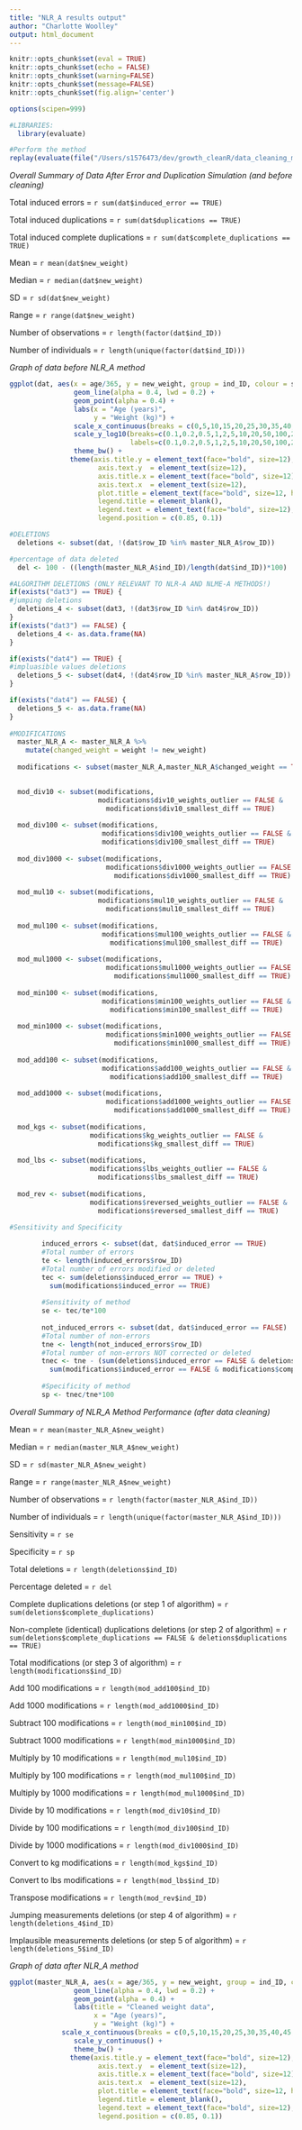```yaml
---
title: "NLR_A results output"
author: "Charlotte Woolley"
output: html_document
---
```


```r
knitr::opts_chunk$set(eval = TRUE)
knitr::opts_chunk$set(echo = FALSE)
knitr::opts_chunk$set(warning=FALSE)
knitr::opts_chunk$set(message=FALSE)
knitr::opts_chunk$set(fig.align='center')

options(scipen=999)

```


```r

#LIBRARIES:
  library(evaluate)

#Perform the method 
replay(evaluate(file("/Users/s1576473/dev/growth_cleanR/data_cleaning_methods/NLR_A.R")))
```

*Overall Summary of Data After Error and Duplication Simulation (and before cleaning)*

Total induced errors = `r sum(dat$induced_error == TRUE)`

Total induced duplications = `r sum(dat$duplications == TRUE)`

Total induced complete duplications = `r sum(dat$complete_duplications == TRUE)`

Mean = `r mean(dat$new_weight)`

Median = `r median(dat$new_weight)`

SD = `r sd(dat$new_weight)`

Range = `r range(dat$new_weight)`

Number of observations = `r length(factor(dat$ind_ID))`

Number of individuals =  `r length(unique(factor(dat$ind_ID)))`


*Graph of data before NLR_A method*

```r
ggplot(dat, aes(x = age/365, y = new_weight, group = ind_ID, colour = sex, fill= sex)) +
                geom_line(alpha = 0.4, lwd = 0.2) +
                geom_point(alpha = 0.4) +
                labs(x = "Age (years)", 
                     y = "Weight (kg)") +
                scale_x_continuous(breaks = c(0,5,10,15,20,25,30,35,40,45,50,55,60,65,70,75,80,85,90,95,100)) +
                scale_y_log10(breaks=c(0.1,0.2,0.5,1,2,5,10,20,50,100,200,500,1000,2000,5000,10000,20000,50000,100000,200000),
                              labels=c(0.1,0.2,0.5,1,2,5,10,20,50,100,200,500,1000,2000,5000,10000,20000,50000,100000,200000)) +
                theme_bw() +
               theme(axis.title.y = element_text(face="bold", size=12), 
                      axis.text.y  = element_text(size=12),
                      axis.title.x = element_text(face="bold", size=12),
                      axis.text.x  = element_text(size=12),
                      plot.title = element_text(face="bold", size=12, hjust = 0.5),
                      legend.title = element_blank(), 
                      legend.text = element_text(face="bold", size=12),
                      legend.position = c(0.85, 0.1))
```



```r
#DELETIONS
  deletions <- subset(dat, !(dat$row_ID %in% master_NLR_A$row_ID)) 

#percentage of data deleted
  del <- 100 - ((length(master_NLR_A$ind_ID)/length(dat$ind_ID))*100)

#ALGORITHM DELETIONS (ONLY RELEVANT TO NLR-A AND NLME-A METHODS!)
if(exists("dat3") == TRUE) {
#jumping deletions 
  deletions_4 <- subset(dat3, !(dat3$row_ID %in% dat4$row_ID))
}
if(exists("dat3") == FALSE) {
  deletions_4 <- as.data.frame(NA)
}

if(exists("dat4") == TRUE) {
#impluasible values deletions 
  deletions_5 <- subset(dat4, !(dat4$row_ID %in% master_NLR_A$row_ID))
}

if(exists("dat4") == FALSE) {
  deletions_5 <- as.data.frame(NA)
}
  
#MODIFICATIONS
  master_NLR_A <- master_NLR_A %>% 
    mutate(changed_weight = weight != new_weight)
  
  modifications <- subset(master_NLR_A,master_NLR_A$changed_weight == TRUE) 
  

  mod_div10 <- subset(modifications, 
                      modifications$div10_weights_outlier == FALSE & 
                        modifications$div10_smallest_diff == TRUE) 
  
  mod_div100 <- subset(modifications, 
                       modifications$div100_weights_outlier == FALSE &
                       modifications$div100_smallest_diff == TRUE) 
  
  mod_div1000 <- subset(modifications, 
                        modifications$div1000_weights_outlier == FALSE & 
                          modifications$div1000_smallest_diff == TRUE) 
  
  mod_mul10 <- subset(modifications, 
                      modifications$mul10_weights_outlier == FALSE & 
                        modifications$mul10_smallest_diff == TRUE) 
  
  mod_mul100 <- subset(modifications, 
                       modifications$mul100_weights_outlier == FALSE & 
                         modifications$mul100_smallest_diff == TRUE) 
  
  mod_mul1000 <- subset(modifications, 
                        modifications$mul1000_weights_outlier == FALSE & 
                          modifications$mul1000_smallest_diff == TRUE)
  
  mod_min100 <- subset(modifications, 
                       modifications$min100_weights_outlier == FALSE & 
                         modifications$min100_smallest_diff == TRUE) 
  
  mod_min1000 <- subset(modifications, 
                        modifications$min1000_weights_outlier == FALSE & 
                          modifications$min1000_smallest_diff == TRUE) 
  
  mod_add100 <- subset(modifications, 
                       modifications$add100_weights_outlier == FALSE & 
                         modifications$add100_smallest_diff == TRUE)
  
  mod_add1000 <- subset(modifications, 
                        modifications$add1000_weights_outlier == FALSE & 
                          modifications$add1000_smallest_diff == TRUE) 
  
  mod_kgs <- subset(modifications, 
                    modifications$kg_weights_outlier == FALSE & 
                      modifications$kg_smallest_diff == TRUE) 
  
  mod_lbs <- subset(modifications,  
                    modifications$lbs_weights_outlier == FALSE & 
                      modifications$lbs_smallest_diff == TRUE) 
  
  mod_rev <- subset(modifications, 
                    modifications$reversed_weights_outlier == FALSE & 
                      modifications$reversed_smallest_diff == TRUE) 
        
#Sensitivity and Specificity

        induced_errors <- subset(dat, dat$induced_error == TRUE)
        #Total number of errors
        te <- length(induced_errors$row_ID)
        #Total number of errors modified or deleted
        tec <- sum(deletions$induced_error == TRUE) +
          sum(modifications$induced_error == TRUE)
        
        #Sensitivity of method
        se <- tec/te*100
        
        not_induced_errors <- subset(dat, dat$induced_error == FALSE)
        #Total number of non-errors
        tne <- length(not_induced_errors$row_ID)
        #Total number of non-errors NOT corrected or deleted
        tnec <- tne - (sum(deletions$induced_error == FALSE & deletions$complete_duplications == FALSE) +
          sum(modifications$induced_error == FALSE & modifications$complete_duplications == FALSE))
        
        #Specificity of method
        sp <- tnec/tne*100

```


*Overall Summary of NLR_A Method Performance (after data cleaning)*


Mean = `r mean(master_NLR_A$new_weight)`

Median = `r median(master_NLR_A$new_weight)`

SD = `r sd(master_NLR_A$new_weight)`

Range = `r range(master_NLR_A$new_weight)`

Number of observations = `r length(factor(master_NLR_A$ind_ID))`

Number of individuals =  `r length(unique(factor(master_NLR_A$ind_ID)))`

Sensitivity =  `r se`

Specificity =  `r sp`

Total deletions =  `r length(deletions$ind_ID)`

Percentage deleted = `r del`

Complete duplications deletions (or step 1 of algorithm) = `r sum(deletions$complete_duplications)`

Non-complete (identical) duplications deletions (or step 2 of algorithm) = `r sum(deletions$complete_duplications == FALSE & deletions$duplications == TRUE)`

Total modifications (or step 3 of algorithm) = `r length(modifications$ind_ID)`

Add 100 modifications = `r length(mod_add100$ind_ID)`

Add 1000 modifications = `r length(mod_add1000$ind_ID)`

Subtract 100 modifications = `r length(mod_min100$ind_ID)`

Subtract 1000 modifications  = `r length(mod_min1000$ind_ID)`

Multiply by 10 modifications = `r length(mod_mul10$ind_ID)`

Multiply by 100 modifications = `r length(mod_mul100$ind_ID)`

Multiply by 1000 modifications = `r length(mod_mul1000$ind_ID)`

Divide by 10 modifications = `r length(mod_div10$ind_ID)`

Divide by 100 modifications = `r length(mod_div100$ind_ID)`

Divide by 1000 modifications = `r length(mod_div1000$ind_ID)`

Convert to kg modifications = `r length(mod_kgs$ind_ID)`

Convert to lbs modifications = `r length(mod_lbs$ind_ID)`

Transpose modifications = `r length(mod_rev$ind_ID)`

Jumping measurements deletions (or step 4 of algorithm) = `r length(deletions_4$ind_ID)`

Implausible measurements deletions (or step 5 of algorithm) = `r length(deletions_5$ind_ID)`


*Graph of data after NLR_A method*

```r
ggplot(master_NLR_A, aes(x = age/365, y = new_weight, group = ind_ID, colour = sex, fill= sex)) +
                geom_line(alpha = 0.4, lwd = 0.2) +
                geom_point(alpha = 0.4) +
                labs(title = "Cleaned weight data", 
                     x = "Age (years)", 
                     y = "Weight (kg)") +
             scale_x_continuous(breaks = c(0,5,10,15,20,25,30,35,40,45,50,55,60,65,70,75,80,85,90,95,100)) +
                scale_y_continuous() +
                theme_bw() +
               theme(axis.title.y = element_text(face="bold", size=12), 
                      axis.text.y  = element_text(size=12),
                      axis.title.x = element_text(face="bold", size=12),
                      axis.text.x  = element_text(size=12),
                      plot.title = element_text(face="bold", size=12, hjust = 0.5),
                      legend.title = element_blank(), 
                      legend.text = element_text(face="bold", size=12),
                      legend.position = c(0.85, 0.1))
```





